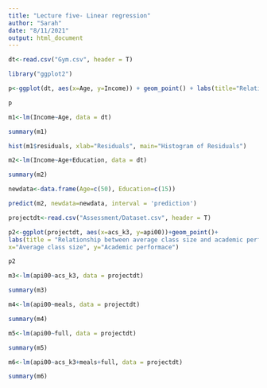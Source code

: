 ```yaml
---
title: "Lecture five- Linear regression"
author: "Sarah"
date: "8/11/2021"
output: html_document
---
```



```r
dt<-read.csv("Gym.csv", header = T)
```

```r
library("ggplot2")
```

```r
p<-ggplot(dt, aes(x=Age, y=Income)) + geom_point() + labs(title="Relationship between Income and Age of customers", x="Age of customers", y="Income of customers")
```

```r
p
```

```r
m1<-lm(Income~Age, data = dt)
```

```r
summary(m1)
```

```r
hist(m1$residuals, xlab="Residuals", main="Histogram of Residuals")
```

```r
m2<-lm(Income~Age+Education, data = dt)
```

```r
summary(m2)
```

```r
newdata<-data.frame(Age=c(50), Education=c(15))
```

```r
predict(m2, newdata=newdata, interval = 'prediction')
```

```r
projectdt<-read.csv("Assessment/Dataset.csv", header = T)
```

```r
p2<-ggplot(projectdt, aes(x=acs_k3, y=api00))+geom_point()+
labs(title = "Relationship between average class size and academic performance",
x="Average class size", y="Academic performace")
```

```r
p2
```

```r
m3<-lm(api00~acs_k3, data = projectdt)
```

```r
summary(m3)
```

```r
m4<-lm(api00~meals, data = projectdt)
```

```r
summary(m4)
```

```r
m5<-lm(api00~full, data = projectdt)
```

```r
summary(m5)
```

```r
m6<-lm(api00~acs_k3+meals+full, data = projectdt)
```

```r
summary(m6)
```